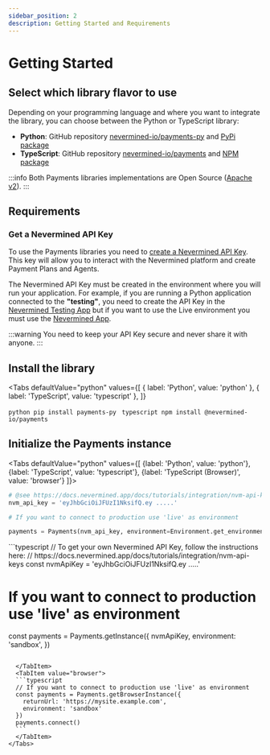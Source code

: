 ```yaml
---
sidebar_position: 2
description: Getting Started and Requirements
---
```



# Getting Started

## Select which library flavor to use

Depending on your programming language and where you want to integrate the library, you can choose
between the Python or TypeScript library:

- **Python**: GitHub repository
  [nevermined-io/payments-py](https://github.com/nevermined-io/payments-py) and
  [PyPi package](https://pypi.org/project/payments-py/)
- **TypeScript**: GitHub repository
  [nevermined-io/payments](https://github.com/nevermined-io/payments) and
  [NPM package](https://www.npmjs.com/package/@nevermined-io/payments)

:::info 
Both Payments libraries implementations are Open Source
([Apache v2](https://www.apache.org/licenses/LICENSE-2.0)). 
:::

## Requirements

### Get a Nevermined API Key

To use the Payments libraries you need to
[create a Nevermined API Key](../tutorials/integration/nvm-api-keys). This key will allow you to
interact with the Nevermined platform and create Payment Plans and Agents.

The Nevermined API Key must be created in the environment where you will run your application. For
example, if you are running a Python application connected to the **"testing"**, you need to create
the API Key in the [Nevermined Testing App](https://testing.nevermined.app/) but if you want to use
the Live environment you must use the [Nevermined App](https://nevermined.app/).

:::warning 
You need to keep your API Key secure and never share it with anyone. 
:::

## Install the library

<Tabs
  defaultValue="python"
  values={[
    { label: 'Python', value: 'python' },
    { label: 'TypeScript', value: 'typescript' },
  ]}
>
  <TabItem value="python">```python pip install payments-py ```</TabItem>
  <TabItem value="typescript">```typescript npm install @nevermined-io/payments ```</TabItem>
</Tabs>

## Initialize the Payments instance

<Tabs
  defaultValue="python"
  values={[
    {label: 'Python', value: 'python'},
    {label: 'TypeScript', value: 'typescript'},
    {label: 'TypeScript (Browser)', value: 'browser'}
  ]}>
  <TabItem value="python">
  ```python
  # @see https://docs.nevermined.app/docs/tutorials/integration/nvm-api-keys
  nvm_api_key = 'eyJhbGciOiJFUzI1NksifQ.ey .....'

# If you want to connect to production use 'live' as environment

payments = Payments(nvm_api_key, environment=Environment.get_environment('sandbox'))

````
</TabItem>
<TabItem value="typescript">
```typescript
// To get your own Nevermined API Key, follow the instructions here:
// https://docs.nevermined.app/docs/tutorials/integration/nvm-api-keys
const nvmApiKey = 'eyJhbGciOiJFUzI1NksifQ.ey .....'

# If you want to connect to production use 'live' as environment
const payments = Payments.getInstance({
  nvmApiKey,
  environment: 'sandbox',
})
````

  </TabItem>
  <TabItem value="browser">
  ```typescript
  // If you want to connect to production use 'live' as environment
  const payments = Payments.getBrowserInstance({
    returnUrl: 'https://mysite.example.com',
    environment: 'sandbox'
  })
  payments.connect()
  ```
  </TabItem>
</Tabs>
